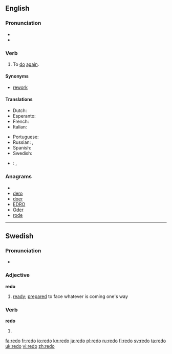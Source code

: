 ==English==

===Pronunciation===
* {{IPA|/ɻiˈdʊ/}}
* {{audio|en-us-redo.ogg|Audio (US)}}

===Verb===
{{en-verb|redoes|redoing|redid|redone}}

# To [[do]] [[again]].

====Synonyms====
* {{sense|to do again}} [[rework]]

====Translations====
{{trans-top|to do again}}
* Dutch: {{t+|nl|herdoen}}
* Esperanto: {{t-|eo|refari|xs=Esperanto}}
* French: {{t+|fr|refaire}}
* Italian: {{t+|it|rifare}}
{{trans-mid}}
* Portuguese: {{t+|pt|refazer}}
* Russian: {{t+|ru|переделывать}} {{impf}}, {{t+|ru|переделать}} {{pf.}}
* Spanish: {{t-|es|rehacer}}
* Swedish: {{t|sv|göra om}}
{{trans-bottom}}

{{checktrans-top}}
* {{ttbc|Polish}}: {{t+|pl|przerabiać}} {{impf}}, {{t+|pl|przerobić}} {{pf.}}
{{trans-bottom}}

===Anagrams===
* {{alphagram|deor}}
* [[dero#English|dero]]
* [[doer#English|doer]]
* [[EDRO#English|EDRO]]
* [[Oder#English|Oder]]
* [[rode#English|rode]]

----

==Swedish==

===Pronunciation===
* {{audio|Sv-redo.ogg|audio}}

===Adjective===
'''redo'''

# [[ready]]; [[prepared]] to face whatever is coming one's way

===Verb===
'''redo'''

# {{sv-verb-form-past|rida|plural of=red}}

[[fa:redo]]
[[fr:redo]]
[[io:redo]]
[[kn:redo]]
[[ja:redo]]
[[pl:redo]]
[[ru:redo]]
[[fi:redo]]
[[sv:redo]]
[[ta:redo]]
[[uk:redo]]
[[vi:redo]]
[[zh:redo]]